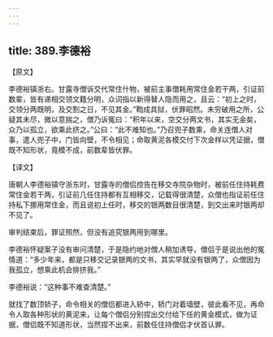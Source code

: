 ```yaml
---
---
---
```

title: 389.李德裕
---



【原文】

李德裕镇浙右。甘露寺僧诉交代常住什物，被前主事僧耗用常住金若干两，引证前数辈，皆有递相交领文籍分明，众词指以新得替人隐而用之，且云：“初上之时，交领分两既明，及交割之日，不见其金。”鞫成具狱，伏罪昭然。未穷破用之所，公疑其未尽，微以意揣之，僧乃诉冤曰：“积年以来，空交分两文书，其实无金矣，众乃以孤立，欲乘此挤之。”公曰：“此不难知也。”乃召兜子数乘，命关连僧人对事，遣人兜子中，门皆向壁，不令相见；命取黄泥各模交付下次金样以凭证据，僧既不知形状，竟模不成，前数辈皆伏罪。

【译文】

唐朝人李德裕镇守浙东时，甘露寺的僧侣控告在移交寺院杂物时，被前任住持耗费常住金若干两，引证前几任住持都有互相移交，记载得很清楚，众僧也指证前任住持私下挪用常住金，而且说初上任时，移交的银两数目很清楚，到交出来时银两却不见了。

审判结束后，罪证照然，但没有追究银两用到哪里。

李德裕怀疑案子没有审问清楚，于是隐约地对僧人稍加诱导，僧侣于是说出他的冤情道：“多少年来，都是只移交记录银两的文书，其实早就没有银两了，众僧因为我孤立，想乘此机会排挤我。”

李德裕说：“这种事不难查清楚。”

就找了数顶轿子，命令相关的僧侣都进入轿中，轿门对着墙壁，彼此看不见，再命令人取各种形状的黄泥来，让每个僧侣分别捏出交付给下任的黄金模式，做为证据，僧侣既不知道形状，当然捏不出来，前数任住持僧侣才伏首认罪。